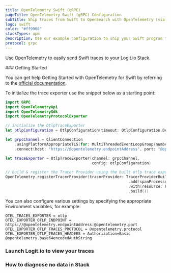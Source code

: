```yaml
---
title: OpenTelemetry Swift (gRPC)
pageTitle: OpenTelemetry Swift (gRPC) Configuration
subTitle: Ship traces from Swift to OpenSearch with OpenTelemetry (via gRPC)
logo: swift
color: "#ff9900"
stackTypes: apm
description: Use our example configuration to ship your Swift program traces to OpenSearch. Send your Swift program traces to your Logit.io stacks.
protocol: grpc
---
```


Use OpenTelemetry to easily send Swift traces to your Logit.io Stack.

<Steps>
  ### Getting Started

  You can get help Getting Started with OpenTelemetry for Swift by referring to the 
  [official documentation](https://opentelemetry.io/docs/instrumentation/swift/getting-started/).
  
  To initialize the trace exporter use the snippet below as a starting point:

  ```swift copy showLineNumbers /@opentelemetry.endpointAddress/ /"@opentelemetry.port:strip_quotes"/
  import GRPC
  import OpenTelemetryApi
  import OpenTelemetrySdk
  import OpenTelemetryProtocolExporter

  // initialize the OtlpTraceExporter
  let otlpConfiguration = OtlpConfiguration(timeout: OtlpConfiguration.DefaultTimeoutInterval)

  let grpcChannel = ClientConnection
      .usingPlatformAppropriateTLS(for: MultiThreadedEventLoopGroup(numberOfThreads:1))
      .connect(host: "https://@opentelemetry.endpointAddress", port: "@opentelemetry.port:strip_quotes")

  let traceExporter = OtlpTraceExporter(channel: grpcChannel,
                                        config: otlpConfiguration)

  // build & register the Tracer Provider using the built otlp trace exporter
  OpenTelemetry.registerTracerProvider(tracerProvider: TracerProviderBuilder()
                                                        .add(spanProcessor:SimpleSpanProcessor(spanExporter: traceExporter))
                                                        .with(resource: Resource())
                                                        .build())
  ```

  You can also configure various settings by specifying the appropriate Environment variables, for example:

  ```env copy /@opentelemetry.endpointAddress/ /@opentelemetry.port/ /@opentelemetry.base64encodedAuthString/ /@opentelemetry.protocol/
  OTEL_TRACES_EXPORTER = otlp
  OTEL_EXPORTER_OTLP_ENDPOINT = https://@opentelemetry.endpointAddress:@opentelemetry.port
  OTEL_EXPORTER_OTLP_TRACES_PROTOCOL = @opentelemetry.protocol
  OTEL_EXPORTER_OTLP_TRACES_HEADERS = Authorization=Basic @opentelemetry.base64encodedAuthString
  ```

  ### Launch Logit.io to view your traces

  <LaunchStack utmMedium="apm" utmCampaign="swift" source="apm_swift_grpc" />

  ### How to diagnose no data in Stack

  <DiagnoseNoData />
</Steps>